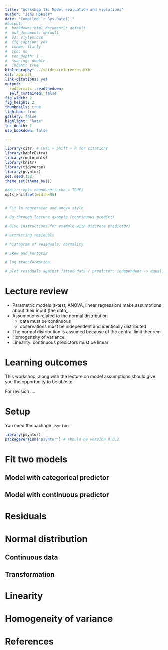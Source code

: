 ```yaml
---
title: "Workshop 18: Model evaluation and violations"
author: "Jens Roeser"
date: "Compiled `r Sys.Date()`"
#output: 
#  bookdown::html_document2: default
#  pdf_document: default
#  ss: styles.css
#  fig_caption: yes
#  theme: flatly
#  toc: no
#  toc_depth: 1
#  spacing: double
#  indent: true
bibliography: ../slides/references.bib
csl: apa.csl
link-citations: yes
output:
  rmdformats::readthedown:
  self_contained: false
fig_width: 2
fig_height: 2
thumbnails: true
lightbox: true
gallery: false
highlight: "kate"
toc_depth: 1
use_bookdown: false

---
```

  
  
  ```r
library(citr) # CRTL + Shift + R for citations
library(kableExtra)
library(rmdformats)
library(knitr)
library(tidyverse)
library(psyntur)
set.seed(123)
theme_set(theme_bw())
```

```r
#knitr::opts_chunk$set(echo = TRUE)
opts_knit$set(width=90)


# Fit lm regression and anova style

# Go through lecture example (continuous predict)

# Give instructions for example with discrete predictor)

# extracting residuals

# histogram of residuals: normality

# Skew and kurtosis

# log transformation

# plot residuals against fitted data / predictor: independent -> equality of variance / linearity


```


# Lecture review

  - Parametric models (*t*-test, ANOVA, linear regression) make assumptions about their input (the data_.
  - Assumptions related to the normal distribution
    - data must be continuous
    - observations must be independent and identically distributed 
  - The normal distribution is assumed because of the central limit theorem
  - Homogeneity of variance
  - Linearity: continuous predictors must be linear

# Learning outcomes 

This workshop, along with the lecture on model assumptions should give you the opportunity to be able to



For revision ....

# Setup

You need the package `psyntur`:

```r
library(psyntur) 
packageVersion("psyntur") # should be version 0.0.2
```


# Fit two models

## Model with categorical predictor

## Model with continuous predictor

# Residuals

# Normal distribution

## Continuous data

## Transformation

# Linearity

# Homogeneity of variance



# References

<div id="refs"></div>
  